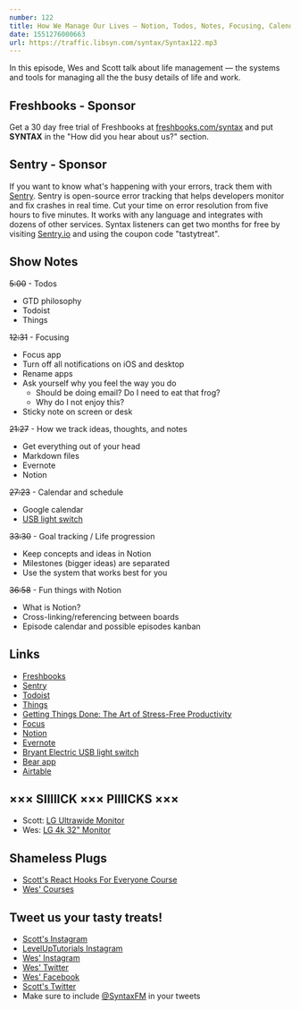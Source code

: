 ```yaml
---
number: 122
title: How We Manage Our Lives — Notion, Todos, Notes, Focusing, Calendars, Goal tracking, and more!
date: 1551276000663
url: https://traffic.libsyn.com/syntax/Syntax122.mp3
---
```


In this episode, Wes and Scott talk about life management — the systems and tools for managing all the the busy details of life and work. 

## Freshbooks - Sponsor

Get a 30 day free trial of Freshbooks at [freshbooks.com/syntax](https://freshbooks.com/syntax) and put **SYNTAX** in the "How did you hear about us?" section.

## Sentry - Sponsor

If you want to know what's happening with your errors, track them with [Sentry](https://sentry.io/). Sentry is open-source error tracking that helps developers monitor and fix crashes in real time. Cut your time on error resolution from five hours to five minutes. It works with any language and integrates with dozens of other services. Syntax listeners can get two months for free by visiting [Sentry.io](https://sentry.io/) and using the coupon code "tastytreat".

## Show Notes

~~5:00~~ - Todos

* GTD philosophy
* Todoist
* Things

~~12:31~~ - Focusing

* Focus app
* Turn off all notifications on iOS and desktop
* Rename apps
* Ask yourself why you feel the way you do
  * Should be doing email? Do I need to eat that frog?
  * Why do I not enjoy this?
* Sticky note on screen or desk

~~21:27~~ - How we track ideas, thoughts, and notes

* Get everything out of your head
* Markdown files
* Evernote
* Notion

~~27:23~~ - Calendar and schedule

* Google calendar
* [USB light switch](https://amzn.to/2NgeOsz) 

~~33:30~~ - Goal tracking / Life progression

* Keep concepts and ideas in Notion
* Milestones (bigger ideas) are separated
* Use the system that works best for you

~~36:58~~ - Fun things with Notion

* What is Notion?
* Cross-linking/referencing between boards
* Episode calendar and possible episodes kanban

## Links

* [Freshbooks](https://freshbooks.com/syntax)
* [Sentry](https://sentry.io/)
* [Todoist](https://todoist.com/)
* [Things](https://culturedcode.com/things/)
* [Getting Things Done: The Art of Stress-Free Productivity](https://www.amazon.com/Getting-Things-Done-Stress-Free-Productivity/dp/0142000280)
* [Focus](https://heyfocus.com/)
* [Notion](https://notion.so/)
* [Evernote](https://evernote.com/)
* [Bryant Electric USB light switch](https://amzn.to/2NgeOsz)
* [Bear app](https://bear.app/)
* [Airtable](https://airtable.com/)

## ××× SIIIIICK ××× PIIIICKS ×××

* Scott: [LG Ultrawide Monitor](https://amzn.to/2EkdguN)
* Wes: [LG 4k 32" Monitor](https://amzn.to/2Ipsrqu)

## Shameless Plugs

* [Scott's React Hooks For Everyone Course](https://www.leveluptutorials.com/pro)
* [Wes' Courses](https://www.wesbos.com/courses)

## Tweet us your tasty treats!

* [Scott's Instagram](https://www.instagram.com/stolinski/)
* [LevelUpTutorials Instagram](https://www.instagram.com/LevelUpTutorials/)
* [Wes' Instagram](https://www.instagram.com/wesbos/)
* [Wes' Twitter](https://twitter.com/wesbos)
* [Wes' Facebook](https://www.facebook.com/wesbos.developer)
* [Scott's Twitter](https://twitter.com/stolinski)
* Make sure to include [@SyntaxFM](https://twitter.com/SyntaxFM) in your tweets